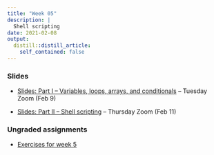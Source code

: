 ```yaml
---
title: "Week 05"
description: |
  Shell scripting
date: 2021-02-08
output:
  distill::distill_article:
    self_contained: false
---
```


### Slides

- [Slides: Part I -- Variables, loops, arrays, and conditionals](slides/05-1_loops.html) -- Tuesday Zoom (Feb 9)

- [Slides: Part II -- Shell scripting](slides/05-2_scripts.html) -- Thursday Zoom (Feb 11)

### Ungraded assignments

- [Exercises for week 5](../../w05_exercises.html)

